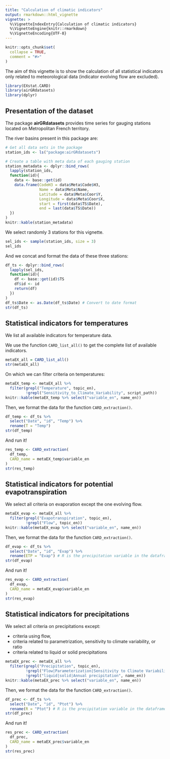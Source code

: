 ```yaml
---
title: "Calculation of climatic indicators"
output: rmarkdown::html_vignette
vignette: >
  %\VignetteIndexEntry{Calculation of climatic indicators}
  %\VignetteEngine{knitr::rmarkdown}
  %\VignetteEncoding{UTF-8}
---
```


```r
knitr::opts_chunk$set(
  collapse = TRUE,
  comment = "#>"
)
```

The aim of this vignette is to show the calculation of all statistical indicators
only related to meteorological data (indicator evolving flow are excluded).

```r
library(EXstat.CARD)
library(airGRdatasets)
library(dplyr)
```

## Presentation of the dataset

The package **airGRdatasets** provides time series for gauging stations located
on Metropolitan French territory.

The river basins present in this package are:

```r
# Get all data sets in the package
station_ids <- ls("package:airGRdatasets")

# Create a table with meta data of each gauging station
station_metadata <- dplyr::bind_rows(
  lapply(station_ids,
  function(id){
    data <- base::get(id)
    data.frame(CodeH3 = data$Meta$Code$H3,
               Name = data$Meta$Name,
               Latitude = data$Meta$Coor$Y,
               Longitude = data$Meta$Coor$X,
               start = first(data$TS$Date),
               end = last(data$TS$Date))
  })
)
knitr::kable(station_metadata)
```

We select randomly 3 stations for this vignette.

```r
sel_ids <- sample(station_ids, size = 3)
sel_ids
```

And we concat and format the data of these three stations:

```r
df_ts <- dplyr::bind_rows(
  lapply(sel_ids,
  function(id){
    df <- base::get(id)$TS
    df$id <- id
    return(df)
  })
)
df_ts$Date <- as.Date(df_ts$Date) # Convert to date format
str(df_ts)
```

## Statistical indicators for temperatures

We list all available indicators for temperature data.

We use the function `CARD_list_all()` to get the complete list of available
indicators.

```r
metaEX_all = CARD_list_all()
str(metaEX_all)
```

On which we can filter criteria on temperatures:

```r
metaEX_temp <- metaEX_all %>%
  filter(grepl("Temperature", topic_en),
         !grepl("Sensitivity_to_Climate_Variability", script_path))
knitr::kable(metaEX_temp %>% select("variable_en", name_en))
```

Then, we format the data for the function `CARD_extraction()`.

```r
df_temp <- df_ts %>%
  select("Date", "id", "Temp") %>%
  rename(T = "Temp")
str(df_temp)
```

And run it!

```r
res_temp <- CARD_extraction(
  df_temp,
  CARD_name = metaEX_temp$variable_en
)
str(res_temp)
```

## Statistical indicators for potential evapotranspiration

We select all criteria on evaporation except the one evolving flow.

```r
metaEX_evap <- metaEX_all %>%
  filter(grepl("Evapotranspiration", topic_en),
         !grepl("Flow", topic_en))
knitr::kable(metaEX_evap %>% select("variable_en", name_en))
```

Then, we format the data for the function `CARD_extraction()`.

```r
df_evap <- df_ts %>%
  select("Date", "id", "Evap") %>%
  rename(ETP = "Evap") # R is the precipitation variable in the dataframe
str(df_evap)
```

And run it!

```r
res_evap <- CARD_extraction(
  df_evap,
  CARD_name = metaEX_evap$variable_en
)
str(res_evap)
```

## Statistical indicators for precipitations

We select all criteria on precipitations except:

- criteria using flow,
- criteria related to parametrization, sensitivity to climate variability, or ratio
- criteria related to liquid or solid precipitations

```r
metaEX_prec <- metaEX_all %>%
  filter(grepl("Precipitation", topic_en),
         !grepl("Flow|Parameterization|Sensitivity to Climate Variability|Ratio", topic_en),
         !grepl("liquid|solid|Annual precipitation", name_en))
knitr::kable(metaEX_prec %>% select("variable_en", name_en))
```

Then, we format the data for the function `CARD_extraction()`.

```r
df_prec <- df_ts %>%
  select("Date", "id", "Ptot") %>%
  rename(R = "Ptot") # R is the precipitation variable in the dataframe
str(df_prec)
```

And run it!

```r
res_prec <- CARD_extraction(
  df_prec,
  CARD_name = metaEX_prec$variable_en
)
str(res_prec)
```
